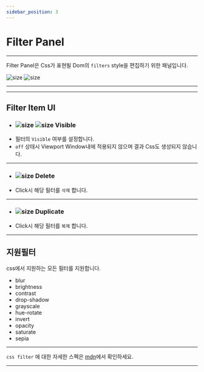```yaml
---
sidebar_position: 3
---
```





# Filter Panel

<hr/>

Filter Panel은 Css가 표현될 Dom의 ```filters``` style을 편집하기 위한 패널입니다.

![size](./img/filter/ui_filter_empty.png)
![size](./img/filter/ui_filter.png)

<hr/>

<TOCInline toc={toc}/>

<hr/>


## Filter Item UI
- ### ![size](./img/filter/ui_filter_on.png) ![size](./img/filter/ui_filter_off.png) Visible
- 필터의 ```Visible``` 여부를 설정합니다.
- ```off``` 상태시 Viewport Window내에 적용되지 않으며 결과 Css도 생성되지 않습니다.



<hr/>

- ### ![size](./img/filter/ui_filter_trash.png) Delete
- Click시 해당 필터를 ```삭제``` 합니다.



<hr/>

- ### ![size](./img/filter/ui_filter_duplicate.png) Duplicate
- Click시 해당 필터를 ```복제``` 합니다.



<hr/>

## 지원필터
css에서 지원하는 모든 필터를 지원합니다.

 - blur
 - brightness
 - contrast
 - drop-shadow
 - grayscale
 - hue-rotate
 - invert
 - opacity
 - saturate
 - sepia

<hr/>

```css filter``` 에 대한 자세한 스펙은 [mdn](https://developer.mozilla.org/ko/docs/Web/CSS/filter)에서 확인하세요.

<hr/>
